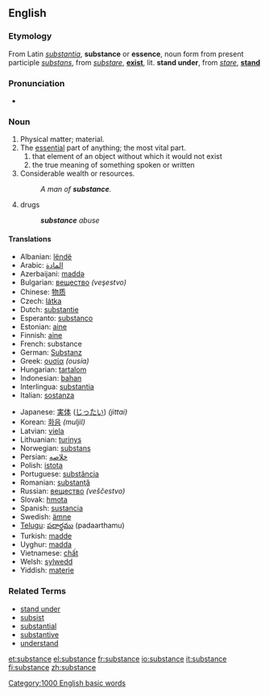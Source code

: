==English==

===Etymology===
From Latin ''[[substantia]]'', '''substance''' or '''essence''', noun form from present participle ''[[substans]]'', from ''[[substare]]'', '''[[exist]]''', lit. '''stand under''', from ''[[stare]]'', '''[[stand]]'''

===Pronunciation===
*{{audio|en-us-substance.ogg|Audio (US)}}

===Noun===
{{en-noun-reg}}

# Physical matter; material.
# The [[essential]] part of anything; the most vital part.
##that element of an object without which it would not exist
##the true meaning of something spoken or written
# Considerable wealth or resources.
#:''A man of '''substance'''.''
# drugs
#:'''''substance''' abuse''

====Translations====
{{top}}
*Albanian: [[lëndë]]
*Arabic: [[المادة]]
*Azerbaijani: [[maddə]]
*Bulgarian: [[вещество]] ''(veşestvo)''
*Chinese: [[物质]]
*Czech: [[látka]]
*Dutch: [[substantie]]
*Esperanto: [[substanco]]
*Estonian: [[aine]]
*Finnish: [[aine]]
*French: substance
*German: [[Substanz]]
*Greek: [[ουσία]] ''(ousía)''
*Hungarian: [[tartalom]]
*Indonesian: [[bahan]]
*Interlingua: [[substantia]]
*Italian: [[sostanza]]
{{mid}}
*Japanese: [[実体]] ([[じったい]]) ''(jittai)''
*Korean: [[화음]] ''(muljil)''
*Latvian: [[viela]]
*Lithuanian: [[turinys]]
*Norwegian: [[substans]]
*Persian: [[خلاصه]]
*Polish: [[istota]]
*Portuguese: [[substância]]
*Romanian: [[substanţă]]
*Russian: [[вещество]] ''(veščestvo)''
*Slovak: [[hmota]]
*Spanish: [[sustancia]]
*Swedish: [[ämne]]
*[[Telugu]]: [[పదార్థము]] (padaarthamu)
*Turkish: [[madde]]
*Uyghur: [[madda]]
*Vietnamese: [[chất]]
*Welsh: [[sylwedd]]
*Yiddish: [[materie]]
{{bottom}}

===Related Terms===
*[[stand under]]
*[[subsist]]
*[[substantial]]
*[[substantive]]
*[[understand]]

[[Category:1000 English basic words]]

[[et:substance]]
[[el:substance]]
[[fr:substance]]
[[io:substance]]
[[it:substance]]
[[fi:substance]]
[[zh:substance]]